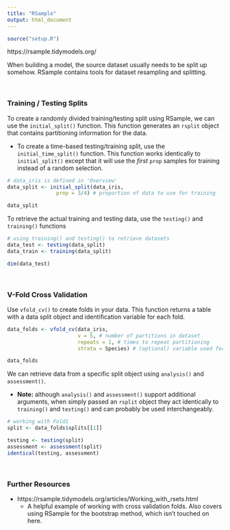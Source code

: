 ```yaml
---
title: "RSample"
output: html_document
---
```


```r
source("setup.R")
```

https://rsample.tidymodels.org/

When building a model, the source dataset usually needs to be split up somehow. RSample contains tools for dataset resampling and splitting. 

<br>

### Training / Testing Splits ###

To create a randomly divided training/testing split using RSample, we can use the `initial_split()` function. This function generates an `rsplit` object that contains partitioning information for the data. 

  * To create a time-based testing/training split, use the `initial_time_split()` function. This function works identically to `initial_split()` except that it will use the *first* `prop` samples for training instead of a random selection. 

```r
# data_iris is defined in 'Overview'
data_split <- initial_split(data_iris, 
                prop = 3/4) # proportion of data to use for training

data_split
```

To retrieve the actual training and testing data, use the `testing()` and `training()` functions 

```r
# using training() and testing() to retrieve datasets
data_test <- testing(data_split)
data_train <- training(data_split)

dim(data_test)
```

<br>

### V-Fold Cross Validation ### 

Use `vfold_cv()` to create folds in your data. This function returns a table with a data split object and identification variable for each fold. 

```r
data_folds <- vfold_cv(data_iris, 
                       v = 5, # number of partitions in dataset 
                       repeats = 1, # times to repeat partitioning
                       strata = Species) # (optional) variable used for stratified sampling

data_folds
```

We can retrieve data from a specific split object using `analysis()` and `assessment()`.

* **Note:** although `analysis()` and `assessment()` support additional arguments, when simply passed an `rsplit` object they act identically to `training()` and `testing()` and can probably be used interchangeably. 

```r
# working with Fold1
split <- data_folds$splits[[1]]

testing <- testing(split)
assessment <- assessment(split)
identical(testing, assessment)
```

<br>

### Further Resources ###

* https://rsample.tidymodels.org/articles/Working_with_rsets.html
  *  A helpful example of working with cross validation folds. Also covers using RSample for the bootstrap method, which isn't touched on here. 